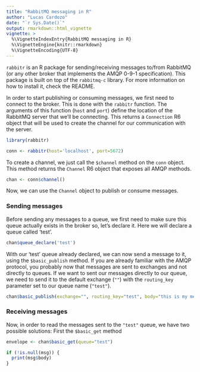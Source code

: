```yaml
---
title: "RabbitMQ messaging in R"
author: "Lucas Cardozo"
date: "`r Sys.Date()`"
output: rmarkdown::html_vignette
vignette: >
  %\VignetteIndexEntry{RabbitMQ messaging in R}
  %\VignetteEngine{knitr::rmarkdown}
  %\VignetteEncoding{UTF-8}
---
```


`rabbitr` is an R package for sending/receiving messages to/from RabbitMQ 
(or any other broker that implements the AMQP 0-9-1 specification). This package is built on top 
of the `rabbitmq-c` library. For more information on how to install it,
check the README.


In order to start publishing or consuming messages, we first need to connect to the broker.
This is done with the `rabbitr` function. The arguments of this function (`host` and `port`)
define the location of the RabbitMQ server that we'll be connecting. This returns a 
`Connection` R6 object that will be used to create the channel for our communication with the server.
```r
library(rabbitr)

conn <- rabbitr(host='localhost', port=5672)
```

To create a channel, we just call the `$channel` method on the `conn` object. This method
returns the `Channel` R6 object that exposes all AMQP methods.
```r
chan <- conn$channel()
```

Now, we can use the `Channel` object to publish or consume messages.

### Sending messages
Before sending any messages to a queue, we first need to make sure this queue actually exists
in the broker so, let's declare it. Here we will declare a queue called 'test'.
```r
chan$queue_declare('test')
```

With our 'test' queue already declared, we can now send a message to it, using the `$basic_publish`
method. If you are already familiar with the AMQP protocol, you probably now that messages are sent
to exchanges and not directly to queues. If we want to sent our messages directly to our queue,
we need to send it to the default exchange (`""`) with the `routing_key` parameter set to our queue name (`"test"`).
```r
chan$basic_publish(exchange="", routing_key="test", body="this is my message")
```

### Receiving messages

Now, in order to read the messages sent to the `"test"` queue, we have two possible solutions: First the `$basic_get` method
```r
envelope <- chan$basic_get(queue="test")

if (!is.null(msg)) {
  print(msg$body)
}
```
